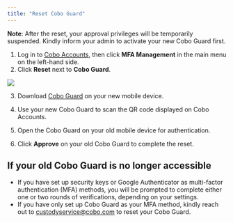 ```yaml
---
title: "Reset Cobo Guard"
---
```


**Note**: After the reset, your approval privileges will be temporarily suspended. Kindly inform your admin to activate your new Cobo Guard first.

1. Log in to [Cobo Accounts](https://accounts.cobo.com/), then click **MFA Management** in the main menu on the left-hand side.
2. Click **Reset** next to **Cobo Guard**.

<img src="/images/cobo-accounts/74AYLu6BhPqLp4N-T6mJshqUujZec5nhQdK56jURoohTYCIvqKOwq9b-OMAV7n13hyNo0vTqfgESaYeoYajNtfqQgRATGdViMlTr3iHL3vdjhMIs17U67SoW07xXCdd1vxCHHk-HWgOL26Tjv0cnDzY.png" className="screenshot_full_screen"/>

3. Download [Cobo Guard](/cn/guard/introduction) on your new mobile device.

4. Use your new Cobo Guard to scan the QR code displayed on Cobo Accounts.
5. Open the Cobo Guard on your old mobile device for authentication.
6. Click **Approve** on your old Cobo Guard to complete the reset.

## If your old Cobo Guard is no longer accessible

- If you have set up security keys or Google Authenticator as multi-factor authentication (MFA) methods, you will be prompted to complete either one or two rounds of verifications, depending on your settings.
- If you have only set up Cobo Guard as your MFA method, kindly reach out to [custodyservice@cobo.com](mailto:custodyservice@cobo.com) to reset your Cobo Guard.